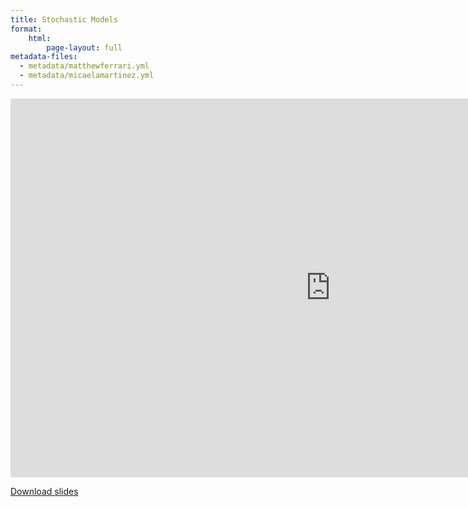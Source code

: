 ```yaml
---
title: Stochastic Models
format:
    html:
        page-layout: full
metadata-files: 
  - metadata/matthewferrari.yml
  - metadata/micaelamartinez.yml
---
```


```{=html}
<iframe class="slide-deck" src="https://docs.google.com/presentation/d/e/2PACX-1vRE4pQZkV4FQHItMahzh_MMWL7aYkedWesDl2djOPwDd85vmAkSeflDq2jNETZrTQ/embed?start=false&loop=false&delayms=3000" frameborder="0" width="1023" height="606" allowfullscreen="true" mozallowfullscreen="true" webkitallowfullscreen="true"></iframe>
```

[Download slides](./slides/L08_Stochastic-models.pdf)
